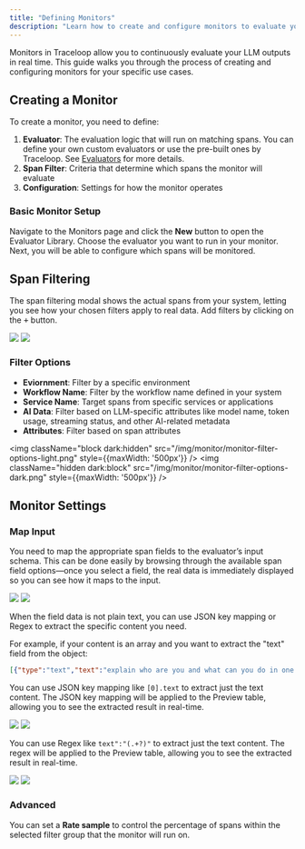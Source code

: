 ```yaml
---
title: "Defining Monitors"
description: "Learn how to create and configure monitors to evaluate your LLM outputs"
---
```


Monitors in Traceloop allow you to continuously evaluate your LLM outputs in real time. This guide walks you through the process of creating and configuring monitors for your specific use cases.

## Creating a Monitor

To create a monitor, you need to define:

1. **Evaluator**: The evaluation logic that will run on matching spans. You can define your own custom evaluators or use the pre-built ones by Traceloop. See [Evaluators](/evaluators/intro) for more details. 
2. **Span Filter**: Criteria that determine which spans the monitor will evaluate
3. **Configuration**: Settings for how the monitor operates

### Basic Monitor Setup

Navigate to the Monitors page and click the **New** button to open the Evaluator Library. Choose the evaluator you want to run in your monitor.
Next, you will be able to configure which spans will be monitored. 

## Span Filtering

The span filtering modal shows the actual spans from your system, letting you see how your chosen filters apply to real data.
Add filters by clicking on the  <kbd>+</kbd>  button.
<Frame>
  <img className="block dark:hidden" 
  src="/img/monitor/monitor-filter-light.png" />
  <img className="hidden dark:block" 
  src="/img/monitor/monitor-filter-dark.png" />
</Frame>


### Filter Options

- **Eviornment**: Filter by a specific environment
- **Workflow Name**: Filter by the workflow name defined in your system
- **Service Name**: Target spans from specific services or applications
- **AI Data**: Filter based on LLM-specific attributes like model name, token usage, streaming status, and other AI-related metadata 
- **Attributes**: Filter based on span attributes


<img className="block dark:hidden" 
  src="/img/monitor/monitor-filter-options-light.png" 
  style={{maxWidth: '500px'}}
/>
<img className="hidden dark:block" 
    src="/img/monitor/monitor-filter-options-dark.png"
    style={{maxWidth: '500px'}}
/>


## Monitor Settings

### Map Input

You need to map the appropriate span fields to the evaluator’s input schema. 
This can be done easily by browsing through the available span field options—once you select a field, the real data is immediately displayed so you can see how it maps to the input.

<Frame>
  <img className="block dark:hidden" 
  src="/img/monitor/monitor-settings-light.png" />
  <img className="hidden dark:block" 
  src="/img/monitor/monitor-settings-dark.png" />
</Frame>

When the field data is not plain text, you can use JSON key mapping or Regex to extract the specific content you need.

For example, if your content is an array and you want to extract the "text" field from the object:

```json
[{"type":"text","text":"explain who are you and what can you do in one sentence"}]
```

You can use JSON key mapping like `[0].text` to extract just the text content. The JSON key mapping will be applied to the Preview table, allowing you to see the extracted result in real-time. 

<Frame>
  <img className="block dark:hidden" 
  src="/img/monitor/monitor-json-light.png" />
  <img className="hidden dark:block" 
  src="/img/monitor/monitor-json-dark.png" />
</Frame>

You can use Regex like `text":"(.+?)"` to extract just the text content. The regex will be applied to the Preview table, allowing you to see the extracted result in real-time. 

<Frame>
  <img className="block dark:hidden" 
  src="/img/monitor/monitor-regex-light.png" />
  <img className="hidden dark:block" 
  src="/img/monitor/monitor-regex-dark.png" />
</Frame>

### Advanced
You can set a **Rate sample** to control the percentage of spans within the selected filter group that the monitor will run on.